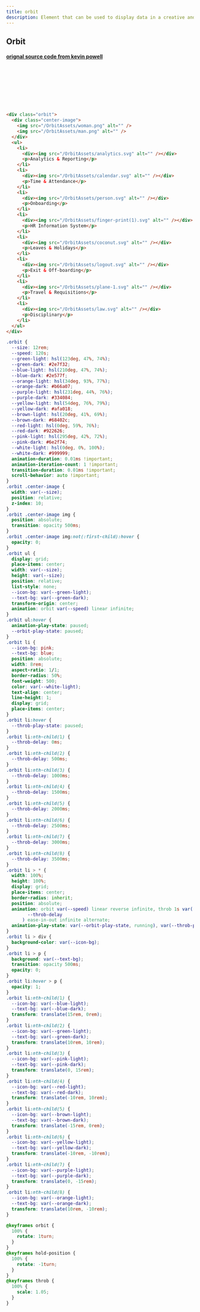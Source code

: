 ```yaml
---
title: orbit
description: Element that can be used to display data in a creative and effective way
---
```



## Orbit

#### [orignal source code from kevin powell](https://github.com/kevin-powell/seamless-can-i-clone-it/tree/main)

<Preview>
<div class="preview-component-wrapper-wrapper " >
<div class="preview-component-wrapper" style="margin-block:10em;">
<Orbit />
</div>
</div>

```html
<div class="orbit">
  <div class="center-image">
    <img src="/OrbitAssets/woman.png" alt="" />
    <img src="/OrbitAssets/man.png" alt="" />
  </div>
  <ul>
    <li>
      <div><img src="/OrbitAssets/analytics.svg" alt="" /></div>
      <p>Analytics & Reporting</p>
    </li>
    <li>
      <div><img src="/OrbitAssets/calendar.svg" alt="" /></div>
      <p>Time & Attendance</p>
    </li>
    <li>
      <div><img src="/OrbitAssets/person.svg" alt="" /></div>
      <p>Onboarding</p>
    </li>
    <li>
      <div><img src="/OrbitAssets/finger-print(1).svg" alt="" /></div>
      <p>HR Information System</p>
    </li>
    <li>
      <div><img src="/OrbitAssets/coconut.svg" alt="" /></div>
      <p>Leaves & Holidays</p>
    </li>
    <li>
      <div><img src="/OrbitAssets/logout.svg" alt="" /></div>
      <p>Exit & Off-boarding</p>
    </li>
    <li>
      <div><img src="/OrbitAssets/plane-1.svg" alt="" /></div>
      <p>Travel & Requisitions</p>
    </li>
    <li>
      <div><img src="/OrbitAssets/law.svg" alt="" /></div>
      <p>Disciplinary</p>
    </li>
  </ul>
</div>
```

```css
.orbit {
  --size: 12rem;
  --speed: 120s;
  --green-light: hsl(123deg, 47%, 74%);
  --green-dark: #2e7f32;
  --blue-light: hsl(210deg, 47%, 74%);
  --blue-dark: #2e577f;
  --orange-light: hsl(34deg, 93%, 77%);
  --orange-dark: #b66a07;
  --purple-light: hsl(231deg, 44%, 76%);
  --purple-dark: #334084;
  --yellow-light: hsl(54deg, 76%, 79%);
  --yellow-dark: #afa018;
  --brown-light: hsl(20deg, 41%, 69%);
  --brown-dark: #68402c;
  --red-light: hsl(0deg, 59%, 76%);
  --red-dark: #922626;
  --pink-light: hsl(295deg, 42%, 72%);
  --pink-dark: #6e2f74;
  --white-light: hsl(0deg, 0%, 100%);
  --white-dark: #999999;
  animation-duration: 0.01ms !important;
  animation-iteration-count: 1 !important;
  transition-duration: 0.01ms !important;
  scroll-behavior: auto !important;
}
.orbit .center-image {
  width: var(--size);
  position: relative;
  z-index: 10;
}
.orbit .center-image img {
  position: absolute;
  transition: opacity 500ms;
}
.orbit .center-image img:not(:first-child):hover {
  opacity: 0;
}
.orbit ul {
  display: grid;
  place-items: center;
  width: var(--size);
  height: var(--size);
  position: relative;
  list-style: none;
  --icon-bg: var(--green-light);
  --text-bg: var(--green-dark);
  transform-origin: center;
  animation: orbit var(--speed) linear infinite;
}
.orbit ul:hover {
  animation-play-state: paused;
  --orbit-play-state: paused;
}
.orbit li {
  --icon-bg: pink;
  --text-bg: blue;
  position: absolute;
  width: 8rem;
  aspect-ratio: 1/1;
  border-radius: 50%;
  font-weight: 500;
  color: var(--white-light);
  text-align: center;
  line-height: 1;
  display: grid;
  place-items: center;
}
.orbit li:hover {
  --throb-play-state: paused;
}
.orbit li:nth-child(1) {
  --throb-delay: 0ms;
}
.orbit li:nth-child(2) {
  --throb-delay: 500ms;
}
.orbit li:nth-child(3) {
  --throb-delay: 1000ms;
}
.orbit li:nth-child(4) {
  --throb-delay: 1500ms;
}
.orbit li:nth-child(5) {
  --throb-delay: 2000ms;
}
.orbit li:nth-child(6) {
  --throb-delay: 2500ms;
}
.orbit li:nth-child(7) {
  --throb-delay: 3000ms;
}
.orbit li:nth-child(8) {
  --throb-delay: 3500ms;
}
.orbit li > * {
  width: 100%;
  height: 100%;
  display: grid;
  place-items: center;
  border-radius: inherit;
  position: absolute;
  animation: orbit var(--speed) linear reverse infinite, throb 1s var(
        --throb-delay
      ) ease-in-out infinite alternate;
  animation-play-state: var(--orbit-play-state, running), var(--throb-play-state, running);
}
.orbit li > div {
  background-color: var(--icon-bg);
}
.orbit li > p {
  background: var(--text-bg);
  transition: opacity 500ms;
  opacity: 0;
}
.orbit li:hover > p {
  opacity: 1;
}
.orbit li:nth-child(1) {
  --icon-bg: var(--blue-light);
  --text-bg: var(--blue-dark);
  transform: translate(15rem, 0rem);
}
.orbit li:nth-child(2) {
  --icon-bg: var(--green-light);
  --text-bg: var(--green-dark);
  transform: translate(10rem, 10rem);
}
.orbit li:nth-child(3) {
  --icon-bg: var(--pink-light);
  --text-bg: var(--pink-dark);
  transform: translate(0, 15rem);
}
.orbit li:nth-child(4) {
  --icon-bg: var(--red-light);
  --text-bg: var(--red-dark);
  transform: translate(-10rem, 10rem);
}
.orbit li:nth-child(5) {
  --icon-bg: var(--brown-light);
  --text-bg: var(--brown-dark);
  transform: translate(-15rem, 0rem);
}
.orbit li:nth-child(6) {
  --icon-bg: var(--yellow-light);
  --text-bg: var(--yellow-dark);
  transform: translate(-10rem, -10rem);
}
.orbit li:nth-child(7) {
  --icon-bg: var(--purple-light);
  --text-bg: var(--purple-dark);
  transform: translate(0, -15rem);
}
.orbit li:nth-child(8) {
  --icon-bg: var(--orange-light);
  --text-bg: var(--orange-dark);
  transform: translate(10rem, -10rem);
}

@keyframes orbit {
  100% {
    rotate: 1turn;
  }
}
@keyframes hold-position {
  100% {
    rotate: -1turn;
  }
}
@keyframes throb {
  100% {
    scale: 1.05;
  }
}
```

</Preview>
